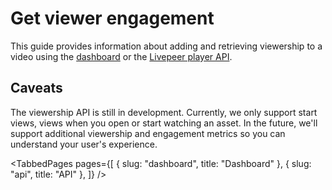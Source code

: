 
<head>
  <title>Get viewer engagement | Livepeer Studio Docs</title>
  <meta
    property="og:title"
    content="Get viewer engagement | Livepeer Studio Docs"
  />
</head>

# Get viewer engagement

This guide provides information about adding and retrieving viewership to a video using
the [dashboard](./dashboard) or the [Livepeer player API](./api).

## Caveats

The viewership API is still in development. Currently, we only support start views,
views when you open or start watching an asset. In the future, we'll support additional viewership and engagement metrics so you can understand your user's experience.  

<TabbedPages
  pages={[
    { slug: "dashboard", title: "Dashboard" },
    { slug: "api", title: "API" },
  ]}
/>
